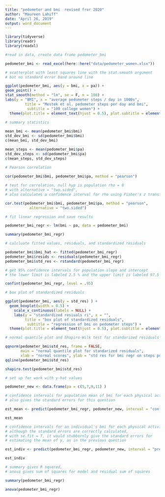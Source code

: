 ```yaml
---
title: "pedometer and bmi  revised fror 2020"
author: "Maureen Lahiff"
date: "April 26, 2019"
output: word_document
---
```

```r
library(tidyverse)
library(readr)
library(readxl)

#read in data, create data frame pedometer_bmi

pedometer_bmi <- read_excel(here::here("data/pedometer_women.xlsx"))
```

```r
# scatterplot with least squares line with the stat.smooth argument
# but no standard error band around line

ggplot(pedometer_bmi, aes(y = bmi, x = pa)) +
geom_point() +
stat_smooth(method = "lm", se = F, n = 100) +
labs(y = "BMI", x = "average pedometer steps / day in 1000s",      
         title = "Mestek et al. pedometer steps per day and bmi", 
          subtitle = "100 college women") +
  theme(plot.title = element_text(hjust = 0.5), plot.subtitle = element_text(hjust = 0.5))
```

```r
# summary statistics
  
mean_bmi <- mean(pedometer_bmi$bmi)
std_dev_bmi <- sd(pedometer_bmi$bmi)  
c(mean_bmi, std_dev_bmi)

mean_steps <- mean(pedometer_bmi$pa)
std_dev_steps <- sd(pedometer_bmi$pa)  
c(mean_steps, std_dev_steps)
```

```r
# Pearson correlation
  
cor(pedometer_bmi$bmi, pedometer_bmi$pa, method = "pearson")

# test for correlation, null hyp is population rho = 0
# with alternative = "two.sided", 
# also calculates a confidence interval for rho using Fisher's z transformation

cor.test(pedometer_bmi$bmi, pedometer_bmi$pa, method = "pearson", 
           alternative = "two.sided")
```

```r
# fit linear regression and save results

pedometer_bmi_regr <- lm(bmi ~ pa, data = pedometer_bmi)

summary(pedometer_bmi_regr)
```

```r
# calcluate fitted values, residuals, and standardized residuals

pedometer_bmi$bmi_hat <- fitted(pedometer_bmi_regr)
pedometer_bmi$resids <- residuals(pedometer_bmi_regr)
pedometer_bmi$std_res <- rstandard(pedometer_bmi_regr)
```

```r
# get 95% confidence intervals for population slope and intercept
# the lower limit is labeled 2.5 % and the upper limit is labeled 97.5 %

confint(pedometer_bmi_regr, level = .95)
```

```r
# box plot of standardized residuals

ggplot(pedometer_bmi, aes(y = std_res) ) +
  geom_boxplot(width = 0.5) +
    scale_x_continuous(labels = NULL) +
    labs(y = "standardized resiuals ri", x = "",      
         title = "box plot of standardized residuals", 
          subtitle = "regression of bmi on pedometer steps") +
  theme(plot.title = element_text(hjust = 0.5), plot.subtitle = element_text(hjust = 0.5))
```

```r
# normal quantile plot and Shapiro-Wilk test for standarized residuals

qqnorm(pedometer_bmi$std_res, frame = FALSE,
       main = "normal quantile plot for standarized residuals",
       xlab = "normal scores", ylab = "std res for bmi regr on steps per day")
qqline(pedometer_bmi$std_res)

shapiro.test(pedometer_bmi$std_res)
```

```r
# set up for work with y-hat values

pedometer_new <- data.frame(pa = c(5,7,9,11) )
```

```r
# confidence intervals for population mean of bmi for each physical activity value 
# also gives the standard errors for this question

est_mean <- predict(pedometer_bmi_regr, pedometer_new, interval = "confidence", level = .95, se.fit = T)

est_mean
```

```r
# confidence intervals for an individual's bmi for each physical activity value 
# although the standard errors are correctly calculated,
# with se.fit = T, it would stubbornly give the standard errors for 
# estimating the mean of y, as in the previous question

est_indiv <- predict(pedometer_bmi_regr, pedometer_new, interval = "prediction", level = .95)

est_indiv
```

```r
# summary gives R squared, 
# anova gives sum of squares for model and residual sum of squares

summary(pedometer_bmi_regr)

anova(pedometer_bmi_regr)
```



